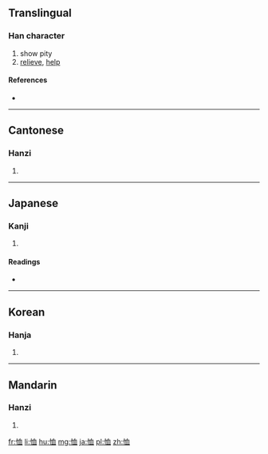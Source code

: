 {{also|賉|䘏}}
==Translingual==

===Han character===
{{Han char|rn=61|rad=心|as=06|sn=9|four=9701<sub>0</sub>|canj=心竹月廿 (PHBT)}}

# show pity
# [[relieve]], [[help]]

====References====
* {{Han ref|kx=0385.040|dkj=10583|dj=0715.220|hdz=42296.100|uh=6064|ud=24676|bh=ABF2|bd=44018}}

----

==Cantonese==

===Hanzi===
{{yue-hanzi|jyut=seot1|y=seut1}}

# {{defn|lang=yue|sort=心06}}

----

==Japanese==

===Kanji===
{{ja-kanji|grade=|rs=心06}}

# {{defn|lang=ja|sort=心06}}

====Readings====
* {{ja-readings|on=[[じゅつ]] (jutsu), [[しゅつ]] (shutsu)|kun=[[うれえる]] (ureeru), [[あわれむ]] (awaremu)}}

----

==Korean==

===Hanja===
{{ko-hanja|hangeul=휼|eumhun=|rv=hyul|mr=hyul|y=hyul}}

# {{defn|lang=ko|sort=心06}}

----

==Mandarin==

===Hanzi===
{{cmn-hanzi|pin=[[dòng]] ([[dong4]]), [[xù]] ([[xu4]])|wg=tung<sup>4</sup>, hsü<sup>4</sup>}}

# {{defn|lang=cmn|sort=心06}}

[[fr:恤]]
[[li:恤]]
[[hu:恤]]
[[mg:恤]]
[[ja:恤]]
[[pl:恤]]
[[zh:恤]]
